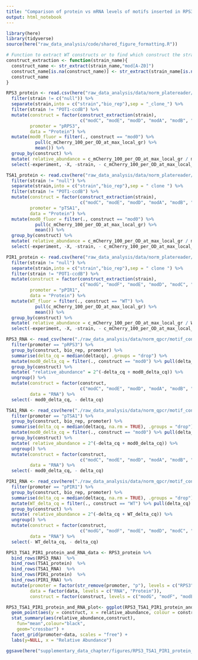 ```yaml
---
title: "Comparison of protein vs mRNA levels of motifs inserted in RPS3, TSA1 and PIR1 motifs"
output: html_notebook
---
```



```r
library(here)
library(tidyverse)
source(here("raw_data_analysis/code/shared_figure_formatting.R"))
```

```r
# Function to extract WT constructs or to find which construct the strain is
construct_extraction <- function(strain_name){
  construct_name <- str_extract(strain_name,"mod[A-Z0]")
  construct_name[is.na(construct_name)] <- str_extract(strain_name[is.na(construct_name)],"WT")
  construct_name
}

RPS3_protein <- read.csv(here("raw_data_analysis/data/norm_platereader/motif_context_dependence/pRPS3-mCh-tRPS3/pRPS3-mCh-tRPS3_both_reps.csv")) %>%
  filter(strain != c("null")) %>%
  separate(strain,into = c("strain","bio_rep"),sep = "_clone_") %>%
  filter(strain != "POT1-ccdB") %>%
  mutate(construct = factor(construct_extraction(strain), 
                            c("modC", "modE", "modD", "modA", "modB", "mod0", "WT")),
         promoter = "pRPS3",
         data = "Protein") %>% 
  mutate(mod0_fluor = filter(., construct == "mod0") %>%
           pull(c_mCherry_100_per_OD_at_max_local_gr) %>%
           mean()) %>%
  group_by(construct) %>%
  mutate( relative_abundance = c_mCherry_100_per_OD_at_max_local_gr / mod0_fluor) %>%
  select(-experiment, -X, -strain, - c_mCherry_100_per_OD_at_max_local_gr, - mod0_fluor)

TSA1_protein <- read.csv(here("raw_data_analysis/data/norm_platereader/motif_context_dependence/pTSA1-mCh-tTSA1/pTSA1-mCh-tTSA1_both_reps.csv")) %>%
  filter(strain != "null") %>%
  separate(strain,into = c("strain","bio_rep"),sep = " clone ") %>%
  filter(strain != "POT1-ccdB") %>%
  mutate(construct = factor(construct_extraction(strain), 
                            c("modC", "modE", "modD", "modA", "modB", "mod0", "WT")),
         promoter = "pTSA1",
         data = "Protein") %>% 
  mutate(mod0_fluor = filter(., construct == "mod0") %>%
           pull(c_mCherry_100_per_OD_at_max_local_gr) %>%
           mean()) %>%
  group_by(construct) %>%
  mutate( relative_abundance = c_mCherry_100_per_OD_at_max_local_gr / mod0_fluor) %>%
  select(-experiment, -X, -strain, - c_mCherry_100_per_OD_at_max_local_gr, - mod0_fluor)

PIR1_protein <- read.csv(here("raw_data_analysis/data/norm_platereader/motif_context_dependence/pPIR1-mCh-tPIR1/pPIR1-mCh-tPIR1_both_reps.csv")) %>%
  filter(strain != "null") %>%
  separate(strain,into = c("strain","bio_rep"),sep = " clone ") %>%
  filter(strain != "POT1-ccdB") %>%
  mutate(construct = factor(construct_extraction(strain), 
                            c("modG", "modF", "modE", "modD", "modC", "modB", "modA", "WT")),
         promoter = "pPIR1",
         data = "Protein") %>% 
  mutate(WT_fluor = filter(., construct == "WT") %>%
           pull(c_mCherry_100_per_OD_at_max_local_gr) %>%
           mean()) %>%
  group_by(construct) %>%
  mutate( relative_abundance = c_mCherry_100_per_OD_at_max_local_gr / WT_fluor) %>%
  select(-experiment, -X, -strain, - c_mCherry_100_per_OD_at_max_local_gr, - WT_fluor)

RPS3_RNA <- read_csv(here("./raw_data_analysis/data/norm_qpcr/motif_context_dependence/pRPS3_pPGK1_pSRO9_tRPS3_deltacq_platesnorm_summarise.csv")) %>%
  filter(promoter == "pRPS3") %>%
  group_by(construct, bio_rep, promoter) %>%
  summarise(delta_cq = median(deltacq), .groups = "drop") %>%
  mutate(mod0_delta_cq = filter(., construct == "mod0") %>% pull(delta_cq) %>% mean()) %>%
  group_by(construct) %>%
  mutate( "relative_abundance" = 2^(-delta_cq + mod0_delta_cq)) %>%
  ungroup() %>%
  mutate(construct = factor(construct, 
                            c("modC", "modE", "modD", "modA", "modB", "mod0", "WT")),
         data = "RNA") %>%
  select(- mod0_delta_cq, - delta_cq)

TSA1_RNA <- read_csv(here("./raw_data_analysis/data/norm_qpcr/motif_context_dependence/pTSA1_pPGK1_pSRO9_tTSA1_deltacq_platesnorm_summarise.csv")) %>%
  filter(promoter == "pTSA1") %>%
  group_by(construct, bio_rep, promoter) %>%
  summarise(delta_cq = median(deltacq, na.rm = TRUE), .groups = "drop") %>%
  mutate(mod0_delta_cq = filter(., construct == "mod0") %>% pull(delta_cq) %>% mean()) %>%
  group_by(construct) %>%
  mutate( relative_abundance = 2^(-delta_cq + mod0_delta_cq)) %>%
  ungroup() %>%
  mutate(construct = factor(construct, 
                            c("modC", "modE", "modD", "modA", "modB", "mod0", "WT")),
         data = "RNA") %>%
  select(- mod0_delta_cq, - delta_cq)

PIR1_RNA <- read_csv(here("./raw_data_analysis/data/norm_qpcr/motif_context_dependence/pPIR1_pPGK1_pSRO9_tPIR1_deltacq_platesnorm_summarise.csv")) %>%
  filter(promoter == "pPIR1") %>%
  group_by(construct, bio_rep, promoter) %>%
  summarise(delta_cq = median(deltacq, na.rm = TRUE), .groups = "drop") %>%
  mutate(WT_delta_cq = filter(., construct == "WT") %>% pull(delta_cq) %>% mean()) %>%
  group_by(construct) %>%
  mutate( relative_abundance = 2^(-delta_cq + WT_delta_cq)) %>%
  ungroup() %>%
  mutate(construct = factor(construct, 
                            c("modG", "modF", "modE", "modD", "modC", "modB", "modA", "WT")),
         data = "RNA") %>%
  select(- WT_delta_cq, - delta_cq)

RPS3_TSA1_PIR1_protein_and_RNA_data <- RPS3_protein %>%
  bind_rows(RPS3_RNA)  %>%
  bind_rows(TSA1_protein)  %>%
  bind_rows(TSA1_RNA)  %>%
  bind_rows(PIR1_protein)  %>%
  bind_rows(PIR1_RNA) %>%
  mutate(promoter = factor(str_remove(promoter, "p"), levels = c("RPS3", "TSA1", "PIR1")),
         data = factor(data, levels = c("RNA", "Protein")),
         construct = factor(construct, levels = c("modG", "modF", "modE", "modD", "modC", "modB", "modA", "mod0", "WT")))
```

```r
RPS3_TSA1_PIR1_protein_and_RNA_plot<- ggplot(RPS3_TSA1_PIR1_protein_and_RNA_data) + 
  geom_point(aes(y = construct, x = relative_abundance, colour = construct), show.legend = FALSE, alpha = 0.5) + 
  stat_summary(aes(relative_abundance,construct),
    fun="mean",colour="black",
    geom="crossbar") +
  facet_grid(promoter~data, scales = "free") + 
  labs(y=NULL, x = "Relative Abundance")

ggsave(here("supplementary_data_chapter/figures/RPS3_TSA1_PIR1_protein_and_RNA_plot.png"),RPS3_TSA1_PIR1_protein_and_RNA_plot, width=5,height=7)

```
